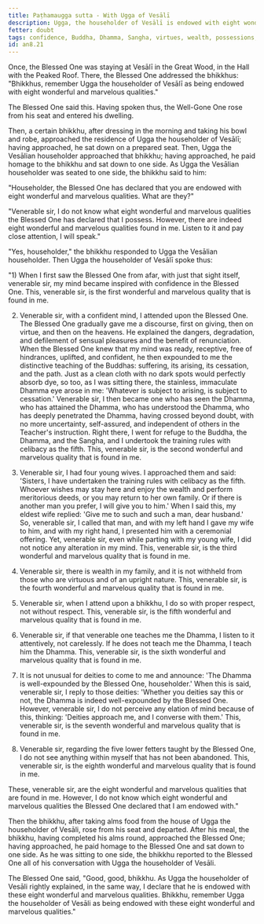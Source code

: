 ```yaml
---
title: Paṭhamaugga sutta - With Ugga of Vesālī
description: Ugga, the householder of Vesālī is endowed with eight wonderful and marvelous qualities.
fetter: doubt
tags: confidence, Buddha, Dhamma, Sangha, virtues, wealth, possessions, fame, an, an8
id: an8.21
---
```


Once, the Blessed One was staying at Vesālī in the Great Wood, in the Hall with the Peaked Roof. There, the Blessed One addressed the bhikkhus: "Bhikkhus, remember Ugga the householder of Vesālī as being endowed with eight wonderful and marvelous qualities."

The Blessed One said this. Having spoken thus, the Well-Gone One rose from his seat and entered his dwelling.

Then, a certain bhikkhu, after dressing in the morning and taking his bowl and robe, approached the residence of Ugga the householder of Vesālī; having approached, he sat down on a prepared seat. Then, Ugga the Vesālian householder approached that bhikkhu; having approached, he paid homage to the bhikkhu and sat down to one side. As Ugga the Vesālian householder was seated to one side, the bhikkhu said to him:

"Householder, the Blessed One has declared that you are endowed with eight wonderful and marvelous qualities. What are they?"

"Venerable sir, I do not know what eight wonderful and marvelous qualities the Blessed One has declared that I possess. However, there are indeed eight wonderful and marvelous qualities found in me. Listen to it and pay close attention, I will speak."

"Yes, householder," the bhikkhu responded to Ugga the Vesālian householder. Then Ugga the householder of Vesālī spoke thus:

"1) When I first saw the Blessed One from afar, with just that sight itself, venerable sir, my mind became inspired with confidence in the Blessed One. This, venerable sir, is the first wonderful and marvelous quality that is found in me.

2) Venerable sir, with a confident mind, I attended upon the Blessed One. The Blessed One gradually gave me a discourse, first on giving, then on virtue, and then on the heavens. He explained the dangers, degradation, and defilement of sensual pleasures and the benefit of renunciation. When the Blessed One knew that my mind was ready, receptive, free of hindrances, uplifted, and confident, he then expounded to me the distinctive teaching of the Buddhas: suffering, its arising, its cessation, and the path. Just as a clean cloth with no dark spots would perfectly absorb dye, so too, as I was sitting there, the stainless, immaculate Dhamma eye arose in me: 'Whatever is subject to arising, is subject to cessation.' Venerable sir, I then became one who has seen the Dhamma, who has attained the Dhamma, who has understood the Dhamma, who has deeply penetrated the Dhamma, having crossed beyond doubt, with no more uncertainty, self-assured, and independent of others in the Teacher's instruction. Right there, I went for refuge to the Buddha, the Dhamma, and the Sangha, and I undertook the training rules with celibacy as the fifth. This, venerable sir, is the second wonderful and marvelous quality that is found in me.

3) Venerable sir, I had four young wives. I approached them and said: 'Sisters, I have undertaken the training rules with celibacy as the fifth. Whoever wishes may stay here and enjoy the wealth and perform meritorious deeds, or you may return to her own family. Or if there is another man you prefer, I will give you to him.' When I said this, my eldest wife replied: 'Give me to such and such a man, dear husband.' So, venerable sir, I called that man, and with my left hand I gave my wife to him, and with my right hand, I presented him with a ceremonial offering. Yet, venerable sir, even while parting with my young wife, I did not notice any alteration in my mind. This, venerable sir, is the third wonderful and marvelous quality that is found in me.

4) Venerable sir, there is wealth in my family, and it is not withheld from those who are virtuous and of an upright nature. This, venerable sir, is the fourth wonderful and marvelous quality that is found in me.

5) Venerable sir, when I attend upon a bhikkhu, I do so with proper respect, not without respect. This, venerable sir, is the fifth wonderful and marvelous quality that is found in me.

6) Venerable sir, if that venerable one teaches me the Dhamma, I listen to it attentively, not carelessly. If he does not teach me the Dhamma, I teach him the Dhamma. This, venerable sir, is the sixth wonderful and marvelous quality that is found in me.

7) It is not unusual for deities to come to me and announce: 'The Dhamma is well-expounded by the Blessed One, householder.' When this is said, venerable sir, I reply to those deities: 'Whether you deities say this or not, the Dhamma is indeed well-expounded by the Blessed One. However, venerable sir, I do not perceive any elation of mind because of this, thinking: 'Deities approach me, and I converse with them.' This, venerable sir, is the seventh wonderful and marvelous quality that is found in me.

8) Venerable sir, regarding the five lower fetters taught by the Blessed One, I do not see anything within myself that has not been abandoned. This, venerable sir, is the eighth wonderful and marvelous quality that is found in me.

These, venerable sir, are the eight wonderful and marvelous qualities that are found in me. However, I do not know which eight wonderful and marvelous qualities the Blessed One declared that I am endowed with."

Then the bhikkhu, after taking alms food from the house of Ugga the householder of Vesāli, rose from his seat and departed. After his meal, the bhikkhu, having completed his alms round, approached the Blessed One; having approached, he paid homage to the Blessed One and sat down to one side. As he was sitting to one side, the bhikkhu reported to the Blessed One all of his conversation with Ugga the householder of Vesāli.

The Blessed One said, "Good, good, bhikkhu. As Ugga the householder of Vesāli rightly explained, in the same way, I declare that he is endowed with these eight wonderful and marvelous qualities. Bhikkhu, remember Ugga the householder of Vesāli as being endowed with these eight wonderful and marvelous qualities."
